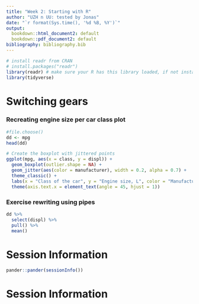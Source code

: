 ```yaml
---
title: "Week 2: Starting with R"
author: "UZH n UU: tested by Jonas"
date: "`r format(Sys.time(), '%d %B, %Y')`"
output:
  bookdown::html_document2: default
  bookdown::pdf_document2: default
bibliography: bibliography.bib
---
```


```r
# install readr from CRAN
# install.packages("readr")
library(readr) # make sure your R has this library loaded, if not install it (see line above)
library(tidyverse)
```

# Switching gears

### Recreating engine size per car class plot

```r
#file.choose()
dd <- mpg
head(dd)

# Create the boxplot with jittered points
ggplot(mpg, aes(x = class, y = displ)) +
  geom_boxplot(outlier.shape = NA) + 
  geom_jitter(aes(color = manufacturer), width = 0.2, alpha = 0.7) +
  theme_classic() +
  labs(x = "Class of the car", y = "Engine size, L", color = "Manufacturer") + 
  theme(axis.text.x = element_text(angle = 45, hjust = 1))

```

### Exercise rewriting using pipes

```r
dd %>%
  select(displ) %>%
  pull() %>%
  mean() 
```


# Session Information

```r
pander::pander(sessionInfo())
```


# Session Information




